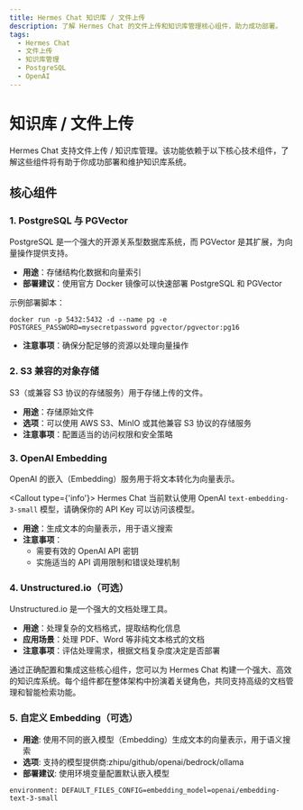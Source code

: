 ```yaml
---
title: Hermes Chat 知识库 / 文件上传
description: 了解 Hermes Chat 的文件上传和知识库管理核心组件，助力成功部署。
tags:
  - Hermes Chat
  - 文件上传
  - 知识库管理
  - PostgreSQL
  - OpenAI
---
```


# 知识库 / 文件上传

Hermes Chat 支持文件上传 / 知识库管理。该功能依赖于以下核心技术组件，了解这些组件将有助于你成功部署和维护知识库系统。

## 核心组件

### 1. PostgreSQL 与 PGVector

PostgreSQL 是一个强大的开源关系型数据库系统，而 PGVector 是其扩展，为向量操作提供支持。

- **用途**：存储结构化数据和向量索引
- **部署建议**：使用官方 Docker 镜像可以快速部署 PostgreSQL 和 PGVector

示例部署脚本：

```
docker run -p 5432:5432 -d --name pg -e POSTGRES_PASSWORD=mysecretpassword pgvector/pgvector:pg16
```

- **注意事项**：确保分配足够的资源以处理向量操作

### 2. S3 兼容的对象存储

S3（或兼容 S3 协议的存储服务）用于存储上传的文件。

- **用途**：存储原始文件
- **选项**：可以使用 AWS S3、MinIO 或其他兼容 S3 协议的存储服务
- **注意事项**：配置适当的访问权限和安全策略

### 3. OpenAI Embedding

OpenAI 的嵌入（Embedding）服务用于将文本转化为向量表示。

<Callout type={'info'}>
  Hermes Chat 当前默认使用 OpenAI `text-embedding-3-small` 模型，请确保你的 API Key 可以访问该模型。
</Callout>

- **用途**：生成文本的向量表示，用于语义搜索
- **注意事项**：
  - 需要有效的 OpenAI API 密钥
  - 实施适当的 API 调用限制和错误处理机制

### 4. Unstructured.io（可选）

Unstructured.io 是一个强大的文档处理工具。

- **用途**：处理复杂的文档格式，提取结构化信息
- **应用场景**：处理 PDF、Word 等非纯文本格式的文档
- **注意事项**：评估处理需求，根据文档复杂度决定是否部署

通过正确配置和集成这些核心组件，您可以为 Hermes Chat 构建一个强大、高效的知识库系统。每个组件都在整体架构中扮演着关键角色，共同支持高级的文档管理和智能检索功能。

### 5. 自定义 Embedding（可选）

- **用途**: 使用不同的嵌入模型（Embedding）生成文本的向量表示，用于语义搜索
- **选项**: 支持的模型提供商:zhipu/github/openai/bedrock/ollama
- **部署建议**: 使用环境变量配置默认嵌入模型

```
environment: DEFAULT_FILES_CONFIG=embedding_model=openai/embedding-text-3-small
```
